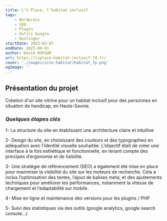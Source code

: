```yaml
---
title: L'S Place, l'habitat inclusif
tags:
    - Wordpress
    - SEO
    - Plugin
    - Outils Google
    - Hostinger
startDate: 2023-03-07
endDate: 2023-09-01
author: David DUFOUR
url: https://lsplace-habitat-inclusif-74.fr/
cover: './images/site-habitat/habitat_fp.png'
ogImage: ''
---
```


## Présentation du projet
Création d'un site vitrine pour un habitat inclusif pour des personnes en situation de handicap, en Haute-Savoie.

### _Quelques étapes clés_

1- La structure du site en établissant une architecture claire et intuitive

2- Design du site, en choisissant des couleurs et des typographies en adéquation avec l’identité visuelle souhaitée. L’objectif était de créer une interface à la fois esthétique et fonctionnelle, en tenant compte des principes d’ergonomie et de lisibilité.

3- Une stratégie de référencement (SEO) a également été mise en place pour maximiser la visibilité du site sur les moteurs de recherche. Cela a inclus l’optimisation des textes, l’ajout de balises meta, et des ajustements techniques pour améliorer les performances, notamment la vitesse de chargement et l’adaptabilité sur mobile.

4- Mise en ligne et maintenance des versions pour les plugins / PHP

5- Suivi des statistiques via des outils (google analytics, google search console...)
